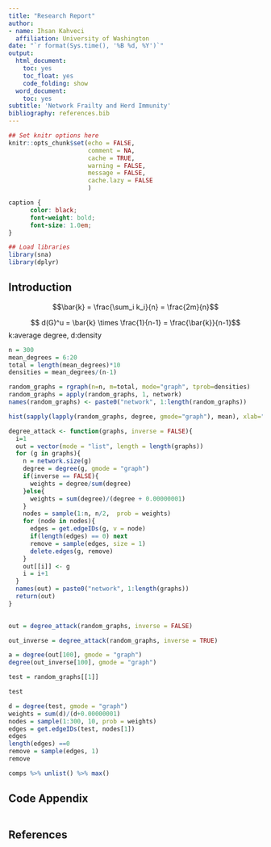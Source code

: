 ```yaml
---
title: "Research Report"
author:
- name: Ihsan Kahveci
  affiliation: University of Washington
date: "`r format(Sys.time(), '%B %d, %Y')`"
output:
  html_document:
    toc: yes
    toc_float: yes
    code_folding: show
  word_document:
    toc: yes
subtitle: 'Network Frailty and Herd Immunity'
bibliography: references.bib
---
```


```r
## Set knitr options here
knitr::opts_chunk$set(echo = FALSE,
                      comment = NA, 
                      cache = TRUE,
                      warning = FALSE,
                      message = FALSE, 
                      cache.lazy = FALSE
                      )

```

```css
caption {
      color: black;
      font-weight: bold;
      font-size: 1.0em;
}
```

```r
## Load libraries
library(sna)
library(dplyr)

```

## Introduction


$$\bar{k} = \frac{\sum_i k_i}{n} =  \frac{2m}{n}$$

$$ d(G)^u = \bar{k} \times \frac{1}{n-1} =  \frac{\bar{k}}{n-1}$$
k:average degree, d:density

```r
n = 300
mean_degrees = 6:20
total = length(mean_degrees)*10
densities = mean_degrees/(n-1)

```


```r
random_graphs = rgraph(n=n, m=total, mode="graph", tprob=densities)
random_graphs = apply(random_graphs, 1, network)
names(random_graphs) <- paste0("network", 1:length(random_graphs))
```


```r
hist(sapply(lapply(random_graphs, degree, gmode="graph"), mean), xlab="mean degree", main="")
```

```r
degree_attack <- function(graphs, inverse = FALSE){
  i=1
  out = vector(mode = "list", length = length(graphs))
  for (g in graphs){
    n = network.size(g)
    degree = degree(g, gmode = "graph")
    if(inverse == FALSE){
      weights = degree/sum(degree)
    }else{
      weights = sum(degree)/(degree + 0.00000001)
    }
    nodes = sample(1:n, n/2,  prob = weights)
    for (node in nodes){
      edges = get.edgeIDs(g, v = node)
      if(length(edges) == 0) next
      remove = sample(edges, size = 1)
      delete.edges(g, remove)
    }
    out[[i]] <- g
    i = i+1
  }
  names(out) = paste0("network", 1:length(graphs))
  return(out)
}
  
```

```r
out = degree_attack(random_graphs, inverse = FALSE)
```

```r
out_inverse = degree_attack(random_graphs, inverse = TRUE)
```

```r
a = degree(out[100], gmode = "graph")
degree(out_inverse[100], gmode = "graph")

```

```r
test = random_graphs[[1]]
```

```r
test
```


```r
d = degree(test, gmode = "graph")
weights = sum(d)/(d+0.00000001)
nodes = sample(1:300, 10, prob = weights)
edges = get.edgeIDs(test, nodes[1])
edges
length(edges) ==0
remove = sample(edges, 1)
remove
```

```r
comps %>% unlist() %>% max()
```


## Code Appendix


```r

```

## References

